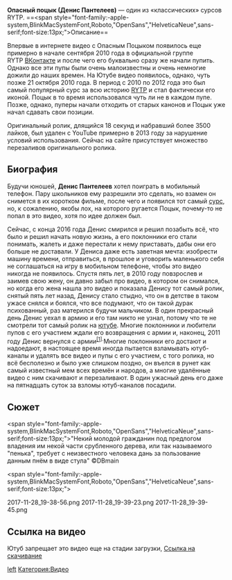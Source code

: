 
'''Опасный поцык (Денис Пантелеев)''' — один из «классических» сурсов RYTP.
==<span style="font-family:-apple-system,BlinkMacSystemFont,Roboto,"OpenSans","HelveticaNeue",sans-serif;font-size:13px;">Описание</span>==
<p style="font-size:14px;">Впервые в интернете видео с Опасным Поцыком появилось еще примерно в начале сентября 2010 года в официальной группе RYTP [http://ru.youtubepoop.wikia.com/wiki/%D0%92%D0%9A%D0%BE%D0%BD%D1%82%D0%B0%D0%BA%D1%82%D0%B5 ВКонтакте] и после чего его буквально сразу же начали пупить. Однако все эти пупы были очень малоизвестны и очень немногие дожили до наших времен. На Ютубе видео появилось, однако, чуть позже 21 октября 2010 года. В период с 2010 по 2012 года это был самый популярный сурс за всю историю [http://ru.youtubepoop.wikia.com/wiki/RYTP RYTP] и стал фактически его иконой. Поцык в то время использовался чуть ли не в каждом пупе. Позже, однако, пуперы начали отходить от старых канонов и Поцык уже начал сдавать свои позиции.</p>

<p style="font-size:14px;">Оригинальный ролик, длящийся 18 секунд и набравший более 3500 лайков, был удален с YouTube примерно в 2013 году за нарушение условий использования. Сейчас на сайте присутствует множество перезаливов оригинального ролика.</p>
==Биография==
<p style="font-size:14px;">Будучи юношей, '''Денис Пантелеев''' хотел поиграть в мобильный телефон. Пару школьников ему разрешили это сделать, но взамен он снимется в их коротком фильме, после чего и появился тот самый [http://ru.youtubepoop.wikia.com/wiki/%D0%9E%D0%BF%D0%B0%D1%81%D0%BD%D1%8B%D0%B9_%D0%BF%D0%BE%D1%86%D1%8B%D0%BA_(%D1%81%D1%83%D1%80%D1%81) сурс], но, к сожалению, якобы лох, на которого ругается Поцык, почему-то не попал в это видео, хотя по идее должен был.</p>

<p style="font-size:14px;">Сейчас, с конца 2016 года Денис смирился и решил позабыть всё, что было и решил начать новую жизнь, а его поклонники его стали понимать, жалеть и даже перестали к нему приставать, дабы они его больше не доставали. У Дениса даже есть заветная мечта: изобрести машину времени, отправиться, в прошлое и уговорить маленького себя не соглашаться на игру в мобильном телефоне, чтобы это видео никогда не появилось. Спустя пять лет, в 2010 году повзрослев и заимев свою жену, он давно забыл про видео, в котором он снимался, но когда его жена нашла это видео и показала Денису тот самый ролик, снятый пять лет назад, Денису стало стыдно, что он в детстве в таком ужасе снялся и боялся, что все подумают, что он такой дурак психованный, раз матерился будучи мальчиком. В один прекрасный день Денис уехал в армию и его там никто не узнал, потому что те не смотрели тот самый ролик на [http://ru.youtubepoop.wikia.com/wiki/YouTube ютубе]. Многие поклонники и любители пупов с его участием ждали его возвращения с армии и, наконец, 2011 году Денис вернулся с армии<sup class="reference" id="cite_ref-0">[http://ru.youtubepoop.wikia.com/wiki/%D0%9E%D0%BF%D0%B0%D1%81%D0%BD%D1%8B%D0%B9_%D0%BF%D0%BE%D1%86%D1%8B%D0%BA#cite_note-0 [1]]. </sup>Многие поклонники его достают и надоедают, в настоящее время иногда пытается взламывать ютуб-каналы и удалять все видео и пупы с его участием, с того ролика, но всё бесполезно и было уже слишком поздно, он въелся в рунет как самый известный мем всех времён и народов, а многие удалённые видео с ним скачивают и перезаливают. В один ужасный день его даже на пятнадцать суток за взломы ютуб-каналов посадили.</p>
==Сюжет==
<span style="font-family:-apple-system,BlinkMacSystemFont,Roboto,"OpenSans","HelveticaNeue",sans-serif;font-size:13px;">"Некий молодой гражданин под предлогом владения им некой части срубленного дерева, или так называемого "пенька", требует с неизвестного человека дань за пользование данным пнём в виде стула" ©DBmain

<span style="font-family:-apple-system,BlinkMacSystemFont,Roboto,"OpenSans","HelveticaNeue",sans-serif;font-size:13px;"><gallery>
2017-11-28_19-38-56.png
2017-11-28_19-39-23.png
2017-11-28_19-39-45.png
</gallery></span>
==Ссылка на видео==


Ютуб запрещает это видео еще на стадии загрузки, [https://yadi.sk/i/NjrYqMHw3Q8VFX Ссылка на скачивание]

[[Файл:Блокировка_поцыка.jpg|left]]
[[Категория:Видео]]